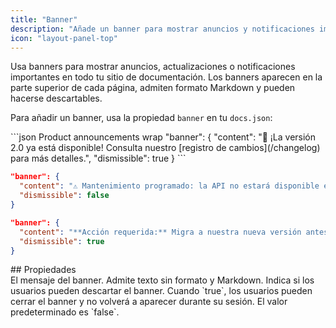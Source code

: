 ```yaml
---
title: "Banner"
description: "Añade un banner para mostrar anuncios y notificaciones importantes en todo el sitio"
icon: "layout-panel-top"
---
```


Usa banners para mostrar anuncios, actualizaciones o notificaciones importantes en todo tu sitio de documentación. Los banners aparecen en la parte superior de cada página, admiten formato Markdown y pueden hacerse descartables.

Para añadir un banner, usa la propiedad `banner` en tu `docs.json`:

<CodeGroup>
  ```json Product announcements wrap
  "banner": {
    "content": "🚀 ¡La versión 2.0 ya está disponible! Consulta nuestro [registro de cambios](/changelog) para más detalles.",
    "dismissible": true 
  }
  ```

  ```json Maintenance notices wrap
  "banner": {
    "content": "⚠️ Mantenimiento programado: la API no estará disponible el 15 de diciembre, de 2 a 4 a. m. UTC",
    "dismissible": false
  }
  ```

  ```json Required actions wrap
  "banner": {
    "content": "**Acción requerida:** Migra a nuestra nueva versión antes del 1 de enero. [Guía de migración](/migration)",
    "dismissible": true
  }
  ```
</CodeGroup>

<div id="properties">
  ## Propiedades
</div>

<ResponseField name="content" type="string" required>
  El mensaje del banner. Admite texto sin formato y Markdown.
</ResponseField>

<ResponseField name="dismissible" type="boolean">
  Indica si los usuarios pueden descartar el banner. Cuando `true`, los usuarios pueden cerrar el banner y no volverá a aparecer durante su sesión. El valor predeterminado es `false`.
</ResponseField>